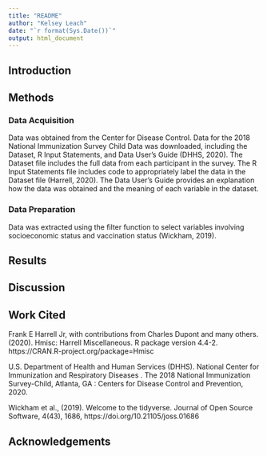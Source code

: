 ```yaml
---
title: "README"
author: "Kelsey Leach"
date: "`r format(Sys.Date())`"
output: html_document
---
```


## Introduction

## Methods
### Data Acquisition
Data was obtained from the Center for Disease Control. Data for the 2018 National Immunization Survey Child Data was downloaded, including the Dataset, R Input Statements, and Data User's Guide (DHHS, 2020). The Dataset file includes the full data from each participant in the survey. The R Input Statements file includes code to appropriately label the data in the Dataset file (Harrell, 2020). The Data User's Guide provides an explanation how the data was obtained and the meaning of each variable in the dataset.

### Data Preparation
Data was extracted using the filter function to select variables involving socioeconomic status and vaccination status (Wickham, 2019). 

## Results

## Discussion

## Work Cited
Frank E Harrell Jr, with contributions from Charles Dupont and
  many others. (2020). Hmisc: Harrell Miscellaneous. R package
  version 4.4-2. https://CRAN.R-project.org/package=Hmisc

U.S. Department of Health and Human Services (DHHS). National Center for Immunization and Respiratory   Diseases . The 2018 National Immunization Survey-Child, Atlanta, GA : Centers for Disease Control    and Prevention, 2020.

Wickham et al., (2019). Welcome to the tidyverse. Journal of
  Open Source Software, 4(43), 1686,
  https://doi.org/10.21105/joss.01686

## Acknowledgements